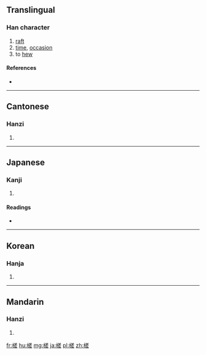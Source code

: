 ==Translingual==

===Han character===
{{Han char|rn=75|rad=木|as=10|sn=14|four=48911|canj=DTQM|ids=⿰木差}}

# [[raft]]
# [[time]], [[occasion]]
# to [[hew]]

====References====
* {{Han ref|kx=0546.100|dkj=15320|dj=0934.020|hdz=21255.020|uh=69CE|ud=27086|bh=E241|bd=57921}}

----

==Cantonese==

===Hanzi===
{{yue-hanzi|jyut=|y=cha4}}

# {{defn|lang=yue|sort=木10}}

----

==Japanese==

===Kanji===
{{ja-kanji|grade=|rs=木10}}

# {{defn|lang=ja|sort=木10}}

====Readings====
* {{ja-readings|goon=[[じゃ]] (ja)|kanon=[[さ]] (sa)|kun=[[いかだ]] (ikada)}}

----

==Korean==

===Hanja===
{{ko-hanja|hangeul=[[차]], [[사]]|eumhun=|rv=cha, sa|mr=ch'a, sa|y=cha, sa}}

# {{defn|lang=ko|sort=木10}}

----

==Mandarin==

===Hanzi===
{{cmn-hanzi|pin=[[chā]] ([[cha1]]), [[chá]] ([[cha2]]), [[zhā]] ([[zha1]])|wg=ch'a<sup>1</sup>, ch'a<sup>2</sup>, cha<sup>1</sup>}}

# {{defn|lang=cmn|sort=木10}}

[[fr:槎]]
[[hu:槎]]
[[mg:槎]]
[[ja:槎]]
[[pl:槎]]
[[zh:槎]]